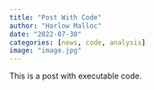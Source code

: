 ```yaml
---
title: "Post With Code"
author: "Harlow Malloc"
date: "2022-07-30"
categories: [news, code, analysis]
image: "image.jpg"
---
```


This is a post with executable code.
